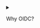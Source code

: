 <details>

<summary>

Why OIDC?

</summary>

OAuth2 is primarily an authorization framework for resource access, while OIDC builds on OAuth2 to provide an identity layer for authentication, allowing client applications to obtain information about the authenticated user. Both protocols are often used together in modern applications to provide a comprehensive solution for secure authentication and authorization.

</details>
